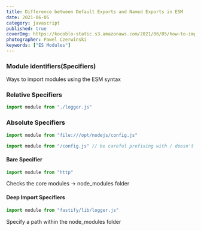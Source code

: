 ```yaml
---
title: Difference between Default Exports and Named Exports in ESM
date: 2021-06-05
category: javascript
published: true
coverImg: https://kocoblo-static.s3.amazonaws.com/2021/06/05/how-to-import-using-esm/cover-img.jpg
photographer: Pawel Czerwinski
keywords: ["ES Modules"]
---
```


### Module identifiers(Specifiers)

Ways to import modules using the ESM syntax

### Relative Specifiers

```js
import module from "./logger.js"
```

### Absolute Specifiers

```js
import module from "file:///opt/nodejs/config.js"

import module from "/config.js" // be careful prefixing with / doesn't work with Nodejs + ESM
```

#### Bare Specifier

```js
import module from "http"
```

Checks the core modules -> node_modules folder

#### Deep Import Specifiers

```js
import module from "fastify/lib/logger.js"
```

Specify a path within the node_modules folder
